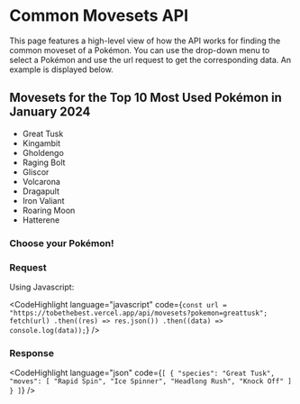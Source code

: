 

# Common Movesets API

This page features a high-level view of how the API works for finding the common moveset of a Pokémon.
You can use the drop-down menu to select a Pokémon and use the url request to get the corresponding data.
An example is displayed below.

## Movesets for the Top 10 Most Used Pokémon in January 2024

- Great Tusk
- Kingambit
- Gholdengo
- Raging Bolt
- Gliscor
- Volcarona
- Dragapult
- Iron Valiant
- Roaring Moon
- Hatterene

### Choose your Pokémon!

<MovesetsEndpoint />

### Request

Using Javascript:

<CodeHighlight
  language="javascript"
  code={`
const url = "https://tobethebest.vercel.app/api/movesets?pokemon=greattusk";
fetch(url)
  .then((res) => res.json())
  .then((data) => console.log(data));
`}
/>

### Response

<CodeHighlight
  language="json"
  code={`
[
    {
        "species": "Great Tusk",
        "moves": [
            "Rapid Spin",
            "Ice Spinner",
            "Headlong Rush",
            "Knock Off"
        ]
    }
]
`}
/>
